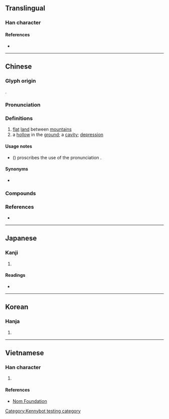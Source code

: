 {{character info}}
==Translingual==

===Han character===
{{Han char|rn=32|rad=土|as=05|sn=8|four=44127|canj=GVIS|ids=⿰土幼}}<!--# [[undulating]] # [[depressed]]-->

====References====
* {{Han ref|kx=0226.330|dkj=04988|dj=0462.100|hdz=10436.090|uh=5773|ud=22387|bh=CBFC|bd=52220}}

----

==Chinese==
{{zh-forms|alt=㘭}}

===Glyph origin===
{{Han etym}}
{{Han compound|土|幼|ls=psc|c1=s|c2=p|t1=earth}}.

===Pronunciation===
{{zh-pron
|m=ào,āo,1nb=standard in Mainland,1nc=variant in Taiwan,2nb=standard in Taiwan,2nc=variant in Mainland
|c=aau3,aau1
|mc=y
|oc=y
|cat=n
}}

===Definitions===
{{zh-hanzi}}

# [[flat]] [[land]] between [[mountain]]s
# a [[hollow]] in the [[ground]]; a [[cavity]]; [[depression]]

====Usage notes====
* ''{{w|Xiandai Hanyu Guifan Cidian}}'' ({{w2|zh|pref=《|现代汉语规范词典|suf=》}}) proscribes the use of the pronunciation {{m|cmn|āo}}.

====Synonyms====
* {{zh-l|垇}}

===Compounds===
{{zh-der|坳堂|坳塘|塘坳|山坳|楊家坳|松樹坳|白石坳|甘塘坳|山溪坳|馬家坳|上馬坳|茅草坳}}

===References===
* {{R:yue:Hanzi}}

----

==Japanese==

===Kanji===
{{ja-kanji|grade=|rs=土05}}

# {{rfdef|ja|sort=土05}}

====Readings====
* {{ja-readings|on=おう<あう,よう<えう|kun=くぼみ}}

----

==Korean==

===Hanja===
{{ko-hanja|hangeul=요|rv=yo|mr=yo}}

# {{rfdef|ko|sort=土05}}

----

==Vietnamese==

===Han character===
{{vi-readings|reading=ao|rs=土05}}

# {{rfdef|vi|sort=土05}}

====References====
* [http://nomfoundation.org/common/nom_details.php?codepoint=5773 Nom Foundation]

[[Category:Kennybot testing category]]